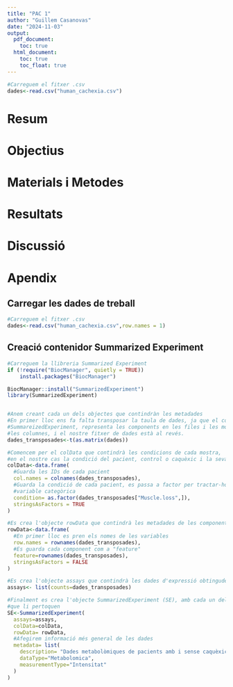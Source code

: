 ```yaml
---
title: "PAC 1"
author: "Guillem Casanovas"
date: "2024-11-03"
output:
  pdf_document:
    toc: true
  html_document:
    toc: true
    toc_float: true
---
```


```r
#Carreguem el fitxer .csv
dades<-read.csv("human_cachexia.csv")
```
# Resum

# Objectius

# Materials i Metodes 


# Resultats

# Discussió

# Apendix

## Carregar les dades de treball
```r
#Carreguem el fitxer .csv
dades<-read.csv("human_cachexia.csv",row.names = 1)
```
## Creació contenidor Summarized Experiment
```r
#Carreguem la llibreria Summarized Experiment
if (!require("BiocManager", quietly = TRUE))
    install.packages("BiocManager")

BiocManager::install("SummarizedExperiment")
library(SummarizedExperiment)


#Anem creant cada un dels objectes que contindràn les metadades
#En primer lloc ens fa falta transposar la taula de dades, ja que el contenidor 
#SummareizedExperiment, representa les components en les files i les mostres en
#les columnes, i el nostre fitxer de dades està al revés.
dades_transposades<-t(as.matrix(dades))

#Comencem per el colData que contindrà les condicions de cada mostra, 
#en el nostre cas la condició del pacient, control o caquèxic i la seva ID
colData<-data.frame(
  #Guarda les IDs de cada pacient
  col.names = colnames(dades_transposades),
  #Guarda la condició de cada pacient, es passa a factor per tractar-ho com a 
  #variable categòrica
  condition= as.factor(dades_transposades["Muscle.loss",]),
  stringsAsFactors = TRUE
)

#Es crea l'objecte rowData que contindrà les metadades de les components, en el nostre cas el nom de cada variable analitzada que són els metabolits.
rowData<-data.frame(
  #En primer lloc es pren els nomes de les variables
  row.names = rownames(dades_transposades),
  #Es guarda cada component com a "feature"
  feature=rownames(dades_transposades),
  stringsAsFactors = FALSE
)

#Es crea l'objecte assays que contindrà les dades d'expressió obtingudes
assays<- list(counts=dades_transposades)

#Finalment es crea l'objecte SummarizedExperiment (SE), amb cada un dels elements
#que li pertoquen
SE<-SummarizedExperiment(
  assays=assays,
  colData=colData,
  rowData= rowData,
  #Afegirem informació més general de les dades
  metadata= list(
    description= "Dades metabolòmiques de pacients amb i sense caquèxica",
    dataType="Metabolomica",
    measurementType="Intensitat"
  )
)

```
